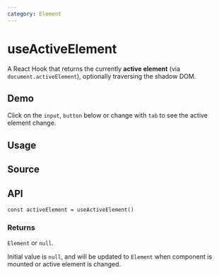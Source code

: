 ```yaml
---
category: Element
---
```


# useActiveElement


<HooksType category="Element" lowLevel />

A React Hook that returns the currently **active element** (via `document.activeElement`), optionally traversing the shadow DOM.

## Demo

Click on the `input`, `button` below or change with `tab` to see the active element change.


<App />

## Usage



## Source


<Source />

## API

```tsx
const activeElement = useActiveElement()
```

### Returns

`Element` or `null`.

Initial value is `null`, and will be updated to `Element` when component is mounted or active element is changed.
